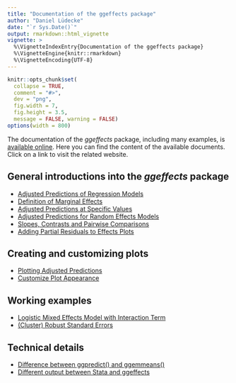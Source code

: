 ---
title: "Documentation of the ggeffects package"
author: "Daniel Lüdecke"
date: "`r Sys.Date()`"
output: rmarkdown::html_vignette
vignette: >
  %\VignetteIndexEntry{Documentation of the ggeffects package}
  %\VignetteEngine{knitr::rmarkdown}
  %\VignetteEncoding{UTF-8}
---

```{r set-options, echo = FALSE}
knitr::opts_chunk$set(
  collapse = TRUE,
  comment = "#>",
  dev = "png",
  fig.width = 7,
  fig.height = 3.5,
  message = FALSE, warning = FALSE)
options(width = 800)
```

The documentation of the *ggeffects* package, including many examples, is [available online](https://strengejacke.github.io/ggeffects/). Here you can find the content of the available documents. Click on a link to visit the related website.

## General introductions into the *ggeffects* package

- [Adjusted Predictions of Regression Models](https://strengejacke.github.io/ggeffects/articles/ggeffects.html)
- [Definition of Marginal Effects](https://strengejacke.github.io/ggeffects/articles/introduction_marginal_effects.html)
- [Adjusted Predictions at Specific Values](https://strengejacke.github.io/ggeffects/articles/introduction_effectsatvalues.html)
- [Adjusted Predictions for Random Effects Models](https://strengejacke.github.io/ggeffects/articles/introduction_randomeffects.html)
- [Slopes, Contrasts and Pairwise Comparisons](https://strengejacke.github.io/ggeffects/articles/introduction_comparisons.html)
- [Adding Partial Residuals to Effects Plots](https://strengejacke.github.io/ggeffects/articles/introduction_partial_residuals.html)

## Creating and customizing plots

- [Plotting Adjusted Predictions](https://strengejacke.github.io/ggeffects/articles/introduction_plotmethod.html)
- [Customize Plot Appearance](https://strengejacke.github.io/ggeffects/articles/introduction_plotcustomize.html)

## Working examples

- [Logistic Mixed Effects Model with Interaction Term](https://strengejacke.github.io/ggeffects/articles/practical_logisticmixedmodel.html)
- [(Cluster) Robust Standard Errors](https://strengejacke.github.io/ggeffects/articles/practical_robustestimation.html)

## Technical details

- [Difference between ggpredict() and ggemmeans()](https://strengejacke.github.io/ggeffects/articles/technical_differencepredictemmeans.html)
- [Different output between Stata and ggeffects](https://strengejacke.github.io/ggeffects/articles/technical_stata.html)
